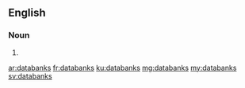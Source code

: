==English==

===Noun===
{{head|en|plural}}

# {{plural of|databank|lang=en}}

[[ar:databanks]]
[[fr:databanks]]
[[ku:databanks]]
[[mg:databanks]]
[[my:databanks]]
[[sv:databanks]]